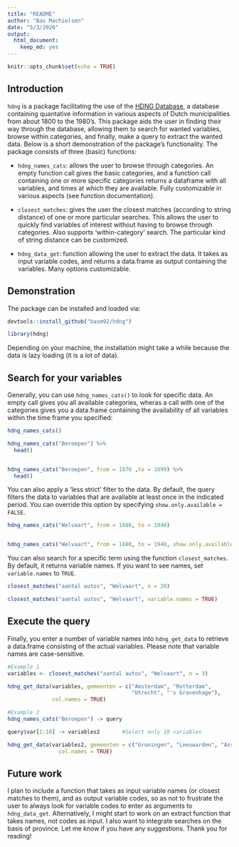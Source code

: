 ```yaml
---
title: "README"
author: "Bas Machielsen"
date: "5/3/2020"
output: 
  html_document: 
    keep_md: yes
---
```


```r
knitr::opts_chunk$set(echo = TRUE)
```

## Introduction

`hdng` is a package facilitating the use of the [HDNG Database](https://datasets.iisg.amsterdam/dataverse/HDNG?q=&types=files&sort=dateSort&order=desc&page=1), a database containing quantative information in various aspects of Dutch municipalities from about 1800 to the 1980's. This package aids the user in finding their way through the database, allowing them to search for wanted variables, browse within categories, and finally, make a query to extract the wanted data. Below is a short demonstration of the package's functionality. The package consists of three (basic) functions:

  - `hdng_names_cats`: allows the user to browse through categories. An empty function call gives the basic categories, and a function call containing one or more specific categories returns a dataframe with all variables, and times at which they are available. Fully customizable in various aspects (see function documentation).
  
  - `closest_matches`: gives the user the closest matches (according to string distance) of one or more particular searches. This allows the user to quickly find variables of interest without having to browse through categories. Also supports 'within-category' search. The particular kind of string distance can be customized. 
  
  - `hdng_data_get`: function allowing the user to extract the data. It takes as input variable codes, and returns a data.frame as output containing the variables. Many options customizable. 
  
## Demonstration

The package can be installed and loaded via:

```r
devtools::install_github("basm92/hdng")
```

```r
library(hdng)
```

Depending on your machine, the installation might take a while because the data is lazy loading (it is a lot of data).

## Search for your variables

Generally, you can use `hdng_names_cats()` to look for specific data. An empty call gives you all available categories, wheras a call with one of the categories gives you a data.frame containing the availability of all variables within the time frame you specified:

```r
hdng_names_cats()

```

```r
hdng_names_cats("Beroepen") %>%
  head()


hdng_names_cats("Beroepen", from = 1870 ,to = 1899) %>%
  head()
```

You can also apply a 'less strict' filter to the data. By default, the query filters the data to variables that are available at least once in the indicated period. You can override this option by specifying `show.only.available = FALSE`.

```r

hdng_names_cats("Welvaart", from = 1880, to = 1940) 


hdng_names_cats("Welvaart", from = 1880, to = 1940, show.only.available = F) 
```


You can also search for a specific term using the function `closest_matches`. By default, it returns variable names. If you want to see names, set `variable.names` to `TRUE`. 

```r
closest_matches("aantal autos", "Welvaart", n = 20)

closest_matches("aantal autos", "Welvaart", variable.names = TRUE)
```

## Execute the query

Finally, you enter a number of variable names into `hdng_get_data` to retrieve a data.frame consisting of the actual variables. Please note that variable names are case-sensitive. 


```r

#Example 1
variables <- closest_matches("aantal autos", "Welvaart", n = 3)

hdng_get_data(variables, gemeenten = c("Amsterdam", "Rotterdam",
                                       "Utrecht", "'s Gravenhage"),
              col.names = TRUE)

#Example 2
hdng_names_cats("Beroepen") -> query

query$var[1:10] -> variables2       #Select only 10 variables

hdng_get_data(variables2, gemeenten = c("Groningen", "Leeuwarden", "Assen", "Zwolle"),
                col.names = TRUE) 

```

## Future work

I plan to include a function that takes as input variable names (or closest matches to them), and as output variable codes, so as not to frustrate the user to always look for variable codes to enter as arguments to `hdng_data_get`. Alternatively, I might start to work on an extract function that takes names, not codes as input. I also want to integrate searches on the basis of province. Let me know if you have any suggestions. Thank you for reading!

